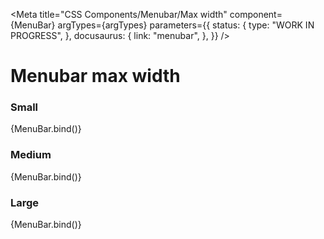 
<Meta
  title="CSS Components/Menubar/Max width"
  component={MenuBar}
  argTypes={argTypes}
  parameters={{
    status: {
      type: "WORK IN PROGRESS",
    },
    docusaurus: {
      link: "menubar",
    },
  }}
/>

# Menubar max width

### Small

<Canvas>
  <Story name="Small" args={{ ...defaultArgs, iconPlacement: "before", menuMaxWidth: "sm" }}>
    {MenuBar.bind()}
  </Story>
</Canvas>

### Medium

<Canvas>
  <Story name="Medium" args={{ ...defaultArgs, iconPlacement: "before", menuMaxWidth: "md" }}>
    {MenuBar.bind()}
  </Story>
</Canvas>

### Large

<Canvas>
  <Story name="Large" args={{ ...defaultArgs, iconPlacement: "before", menuMaxWidth: "lg" }}>
    {MenuBar.bind()}
  </Story>
</Canvas>
